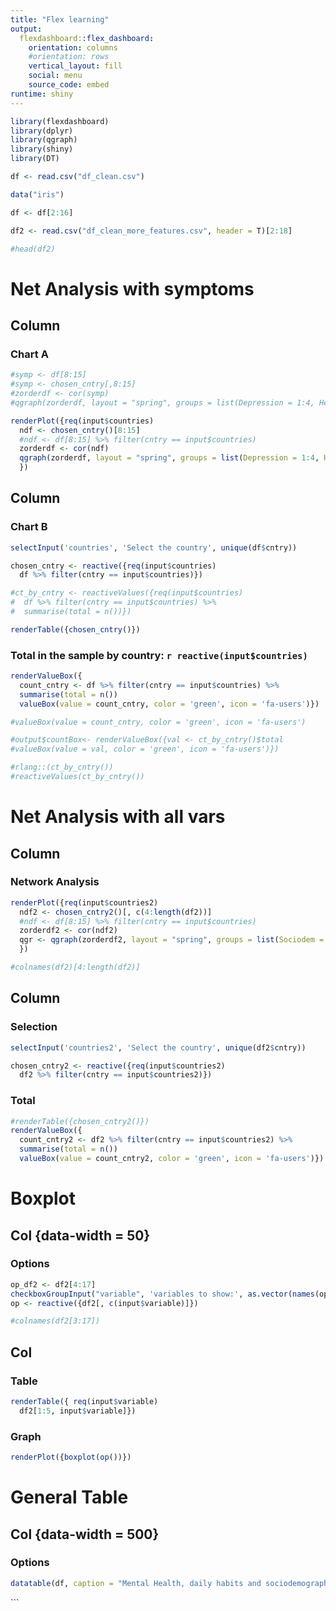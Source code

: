 ```yaml
---
title: "Flex learning"
output: 
  flexdashboard::flex_dashboard:
    orientation: columns
    #orientation: rows
    vertical_layout: fill
    social: menu
    source_code: embed
runtime: shiny
---
```


```r
library(flexdashboard)
library(dplyr)
library(qgraph)
library(shiny)
library(DT)

```

```r
df <- read.csv("df_clean.csv")

data("iris")

df <- df[2:16]

df2 <- read.csv("df_clean_more_features.csv", header = T)[2:18]

#head(df2)


```


Net Analysis with symptoms
==========================

Column {data-width=650}
-----------------------------------------------------------------------

### Chart A

```r

#symp <- df[8:15]
#symp <- chosen_cntry[,8:15]
#zorderdf <- cor(symp)
#qgraph(zorderdf, layout = "spring", groups = list(Depression = 1:4, Healthy_elements = 7:8, Unhealthy_elements = 5:6), color = c("darkgrey", "lightblue", "darkred"), nodeNames = colnames(zorderdf))

renderPlot({req(input$countries)
  ndf <- chosen_cntry()[8:15]
  #ndf <- df[8:15] %>% filter(cntry == input$countries)
  zorderdf <- cor(ndf)
  qgraph(zorderdf, layout = "spring", groups = list(Depression = 1:4, Healthy_elements = 7:8, Unhealthy_elements = 5:6), color = c("darkgrey", "lightblue", "darkred"), nodeNames = colnames(zorderdf))
  })

```



Column {data-width=350}
-----------------------------------------------------------------------

### Chart B


```r
selectInput('countries', 'Select the country', unique(df$cntry))

chosen_cntry <- reactive({req(input$countries)
  df %>% filter(cntry == input$countries)})

#ct_by_cntry <- reactiveValues({req(input$countries)
#  df %>% filter(cntry == input$countries) %>%
#  summarise(total = n())})

renderTable({chosen_cntry()})
```

### Total in the sample by country: `r reactive(input$countries)` 

```r

renderValueBox({
  count_cntry <- df %>% filter(cntry == input$countries) %>%
  summarise(total = n())
  valueBox(value = count_cntry, color = 'green', icon = 'fa-users')})

#valueBox(value = count_cntry, color = 'green', icon = 'fa-users')

#output$countBox<- renderValueBox({val <- ct_by_cntry()$total
#valueBox(value = val, color = 'green', icon = 'fa-users')})

#rlang::(ct_by_cntry())
#reactiveValues(ct_by_cntry())

```

Net Analysis with all vars
============

Column {data-width=700}
-----------------------------------------------------------------------
### Network Analysis
```r
renderPlot({req(input$countries2)
  ndf2 <- chosen_cntry2()[, c(4:length(df2))]
  #ndf <- df[8:15] %>% filter(cntry == input$countries)
  zorderdf2 <- cor(ndf2)
  qgr <- qgraph(zorderdf2, layout = "spring", groups = list(Sociodem = 1:2, Health_issues = 3:4, Depression = 5:10, Healthy_elements = 13:14, Unhealthy_elements = 11:12), color = c("grey", "red", "darkblue", "darkgreen", "darkred"), nodeNames = colnames(zorderdf2))
  })

#colnames(df2)[4:length(df2)]
```


Column {data-width=50}
-----------------------------------------------------------------------

### Selection
```r
selectInput('countries2', 'Select the country', unique(df2$cntry))

chosen_cntry2 <- reactive({req(input$countries2)
  df2 %>% filter(cntry == input$countries2)})
```

### Total
```r
#renderTable({chosen_cntry2()})
renderValueBox({
  count_cntry2 <- df2 %>% filter(cntry == input$countries2) %>%
  summarise(total = n())
  valueBox(value = count_cntry2, color = 'green', icon = 'fa-users')})
```



Boxplot
========

Col {data-width = 50}
-----------------------

### Options 
```r
op_df2 <- df2[4:17]
checkboxGroupInput("variable", 'variables to show:', as.vector(names(op_df2)), selected = names(op_df2)[1])
op <- reactive({df2[, c(input$variable)]})

#colnames(df2[3:17])
```

Col
--------------------------------------

### Table
```r
renderTable({ req(input$variable)
  df2[1:5, input$variable]})
```



### Graph

```r
renderPlot({boxplot(op())})

```

General Table
========

Col {data-width = 500}
-----------------------

### Options 
```r
datatable(df, caption = "Mental Health, daily habits and sociodemographics",rownames = T ,filter = 'top', options = list(pageLength = 10))
```


```
